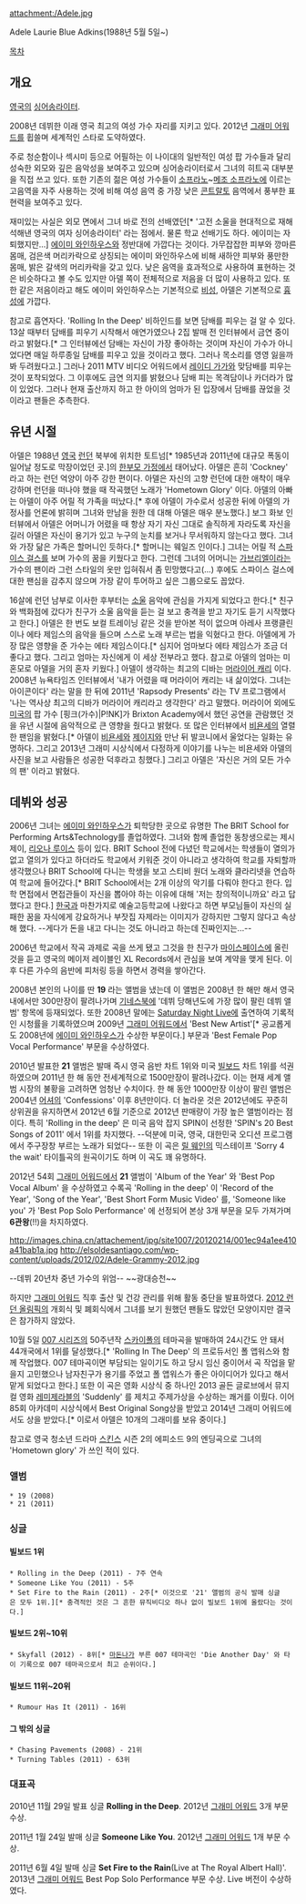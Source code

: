 attachment:/Adele.jpg

Adele Laurie Blue Adkins(1988년 5월 5일~)

[[목차]]

== 개요 ==
[[영국]]의 [[싱어송라이터]].

2008년 데뷔한 이래 영국 최고의 여성 가수 자리를 지키고 있다. 2012년 [[그래미 어워드]]를 휩쓸며 세계적인 스타로 도약하였다.

주로 청순함이나 섹시미 등으로 어필하는 이 나이대의 일반적인 여성 팝 가수들과 달리 성숙한 외모와 깊은 음악성을 보여주고 있으며 싱어송라이터로서 그녀의 히트곡 대부분을 직접 쓰고 있다. 또한 기존의 젊은 여성 가수들이 [[소프라노]]~[[메조 소프라노]]에 이르는 고음역을 자주 사용하는 것에 비해 여성 음역 중 가장 낮은 [[콘트랄토]] 음역에서 풍부한 표현력을 보여주고 있다.

재미있는 사실은 외모 면에서 그녀 바로 전의 선배였던[* '고전 소울을 현대적으로 재해석해낸 영국의 여자 싱어송라이터' 라는 점에서. 물론 학교 선배기도 하다. 에이미는 자퇴했지만...] [[에이미 와인하우스]]와 정반대에 가깝다는 것이다. 가무잡잡한 피부와 깡마른 몸매, 검은색 머리카락으로 상징되는 에이미 와인하우스에 비해 새하얀 피부와 풍만한 몸매, 밝은 갈색의 머리카락을 갖고 있다. 낮은 음역을 효과적으로 사용하여 표현하는 것은 비슷하다고 볼 수도 있지만 아델 쪽이 전체적으로 저음을 더 많이 사용하고 있다. 또한 같은 저음이라고 해도 에이미 와인하우스는 기본적으로 [[비성]], 아델은 기본적으로 [[흉성]]에 가깝다.

참고로 흡연자다. 'Rolling In the Deep' 비하인드를 보면 담배를 피우는 걸 알 수 있다. 13살 때부터 담배를 피우기 시작해서 애연가였으나 2집 발매 전 인터뷰에서 금연 중이라고 밝혔다.[* 그 인터뷰에선 담배는 자신이 가장 좋아하는 것이며 자신이 가수가 아니었다면 매일 하루종일 담배를 피우고 있을 것이라고 했다. 그러나 목소리를 영영 잃을까봐 두려웠다고.] 그러나 2011 MTV 비디오 어워드에서 [[레이디 가가]]와 맞담배를 피우는 것이 포착되었다. 그 이후에도 금연 의지를 밝혔으나 담배 피는 목격담이나 카더라가 많이 있었다. 그러나 현재 출산까지 하고 한 아이의 엄마가 된 입장에서 담배를 끊었을 것이라고 팬들은 추측한다.

== 유년 시절 ==
아델은 1988년 [[영국]] [[런던]] 북부에 위치한 토트넘[* 1985년과 2011년에 대규모 폭동이 일어날 정도로 막장이었던 곳.]의 [[한부모 가정]]에서 태어났다. 아델은 흔히 'Cockney' 라고 하는 런던 억양이 아주 강한 편이다. 아델은 자신의 고향 런던에 대한 애착이 매우 강하며 런던을 떠나야 했을 때 작곡했던 노래가 'Hometown Glory' 이다. 아델의 아빠는 아델이 아주 어릴 적 가족을 떠났다.[* 후에 아델이 가수로서 성공한 뒤에 아델의 가정사를 언론에 밝히며 그녀와 만남을 원한 데 대해 아델은 매우 분노했다.] 보그 화보 인터뷰에서 아델은 어머니가 어렸을 때 항상 자기 자신 그대로 솔직하게 자라도록 자신을 길러 아델은 자신이 용기가 있고 누구의 눈치를 보거나 무서워하지 않는다고 했다. 그녀와 가장 닮은 가족은 할머니인 듯하다.[* 할머니는 웨일즈 인이다.] 그녀는 어릴 적 [[스파이스 걸스]]를 보며 가수의 꿈을 키웠다고 한다. 그런데 그녀의 어머니는 [[가브리엘]]이라는 가수의 팬이라 그런 스타일의 옷만 입혀줘서 좀 민망했다고(...) 후에도 스파이스 걸스에 대한 팬심을 감추지 않으며 가장 같이 투어하고 싶은 그룹으로도 꼽았다.

16살에 런던 남부로 이사한 후부터는 [[소울]] 음악에 관심을 가지게 되었다고 한다.[* 친구와 백화점에 갔다가 친구가 소울 음악을 듣는 걸 보고 충격을 받고 자기도 듣기 시작했다고 한다.] 아델은 한 번도 보컬 트레이닝 같은 것을 받아본 적이 없으며 아레사 프랭클린이나 에타 제임스의 음악을 들으며 스스로 노래 부르는 법을 익혔다고 한다. 아델에게 가장 많은 영향을 준 가수는 에타 제임스이다.[* 심지어 엄마보다 에타 제임스가 조금 더 좋다고 했다. 그리고 엄마는 자신에게 이 세상 전부라고 했다. 참고로 아델의 엄마는 미혼모로 아델을 거의 혼자 키웠다.] 아델이 생각하는 최고의 디바는 [[머라이어 캐리]] 이다. 2008년 뉴욕타임즈 인터뷰에서 '내가 어렸을 때 머라이어 캐리는 내 삶이었다. 그녀는 아이콘이다' 라는 말을 한 뒤에 2011년 'Rapsody Presents' 라는 TV 프로그램에서 '나는 역사상 최고의 디바가 머라이어 캐리라고 생각한다' 라고 말했다. 머라이어 외에도 [[미국]]의 팝 가수 [핑크(가수)|P!NK]가 Brixton Academy에서 했던 공연을 관람했던 것을 유년 시절에 음악적으로 큰 영향을 줬다고 밝혔다. 또 많은 인터뷰에서 [[비욘세]]의 열렬한 팬임을 밝혔다.[* 아델이 [[비욘세]]와 [[Jay-Z|제이지]]와 만난 뒤 발코니에서 울었다는 일화는 유명하다. 그리고 2013년 그래미 시상식에서 다정하게 이야기를 나누는 비욘세와 아델의 사진을 보고 사람들은 성공한 덕후라고 칭했다.] 그리고 아델은 '자신은 거의 모든 가수의 팬' 이라고 밝혔다.

== 데뷔와 성공 ==
2006년 그녀는 [[에이미 와인하우스]]가 퇴학당한 곳으로 유명한 The BRIT School for Performing Arts&Technology를 졸업하였다. 그녀와 함께 졸업한 동창생으로는 제시 제이, [[리오나 루이스]] 등이 있다. BRIT School 전에 다녔던 학교에서는 학생들이 열의가 없고 열의가 있다고 하더라도 학교에서 키워준 것이 아니라고 생각하여 학교를 자퇴할까 생각했으나 BRIT School에 다니는 학생을 보고 스티비 원더 노래와 클라리넷을 연습하여 학교에 들어갔다.[* BRIT School에서는 2개 이상의 악기를 다뤄야 한다고 한다. 입학 면접에서 면접관들이 자신을 뽑아야 하는 이유에 대해 '저는 창의적이니까요' 라고 답했다고 한다.] [[한국]]과 마찬가지로 예술고등학교에 나왔다고 하면 부모님들이 자신의 실패한 꿈을 자식에게 강요하거나 부잣집 자제라는 이미지가 강하지만 그렇지 않다고 속상해 했다. --게다가 돈을 내고 다니는 것도 아니라고 하는데 진짜인지는...--

2006년 학교에서 작곡 과제로 곡을 쓰게 됐고 그것을 한 친구가 [[마이스페이스]]에 올린 것을 듣고 영국의 메이저 레이블인 XL Records에서 관심을 보여 계약을 맺게 된다. 이후 다른 가수의 음반에 피처링 등을 하면서 경력을 쌓아간다.

2008년 본인의 나이를 딴 {{{'}}}'''19'''{{{'}}} 라는 앨범을 냈는데 이 앨범은 2008년 한 해만 해서 영국 내에서만 300만장이 팔려나가며 [[기네스북]]에 '데뷔 당해년도에 가장 많이 팔린 데뷔 앨범' 항목에 등재되었다. 또한 2008년 말에는 [[Saturday Night Live]]에 출연하여 기록적인 시청률을 기록하였으며 2009년 [[그래미 어워드]]에서 'Best New Artist'[* 공교롭게도 2008년에 [[에이미 와인하우스]]가 수상한 부문이다.] 부문과 'Best Female Pop Vocal Performance' 부문을 수상하였다.

2010년 발표한 {{{'}}}'''21'''{{{'}}} 앨범은 발매 즉시 영국 음반 차트 1위와 미국 [[빌보드]] 차트 1위를 석권하였으며 2011년 한 해 동안 전세계적으로 1500만장이 팔려나갔다. 이는 현재 세계 앨범 시장의 불황을 고려하면 엄청난 수치이다. 한 해 동안 1000만장 이상이 팔린 앨범은 2004년 [[어셔]]의 'Confessions' 이후 8년만이다. 더 놀라운 것은 2012년에도 꾸준히 상위권을 유지하면서 2012년 6월 기준으로 2012년 판매량이 가장 높은 앨범이라는 점이다. 특히 'Rolling in the deep' 은 미국 음악 잡지 SPIN이 선정한 'SPIN's 20 Best Songs of 2011' 에서 1위를 차지했다. --덕분에 미국, 영국, 대한민국 오디션 프로그램에서 주구장창 부르는 노래가 되었다-- 또한 이 곡은 [[릴 웨인]]의 믹스테이프 'Sorry 4 the wait' 타이틀곡의 원곡이기도 하며 이 곡도 꽤 유명하다.

2012년 54회 [[그래미 어워드]]에서 {{{'}}}'''21'''{{{'}}} 앨범이 'Album of the Year' 와 'Best Pop Vocal Album' 을 수상하였고 수록곡 'Rolling in the deep' 이 'Record of the Year', 'Song of the Year', 'Best Short Form Music Video' 를, 'Someone like you' 가 'Best Pop Solo Performance' 에 선정되어 본상 3개 부문을 모두 가져가며 '''6관왕'''(!!)을 차지하였다.

http://images.china.cn/attachement/jpg/site1007/20120214/001ec94a1ee410a41bab1a.jpg http://elsoldesantiago.com/wp-content/uploads/2012/02/Adele-Grammy-2012.jpg

--데뷔 20년차 중년 가수의 위엄--
~~광대승천~~

하지만 [[그래미 어워드]] 직후 출산 및 건강 관리를 위해 활동 중단을 발표하였다. [[2012 런던 올림픽]]의 개회식 및 폐회식에서 그녀를 보기 원했던 팬들도 많았던 모양이지만 결국은 참가하지 않았다.

{{{#!html
<iframe width="560" height="315" src="http://www.youtube.com/embed/7HKoqNJtMTQ?rel=0" frameborder="0" allowfullscreen></iframe>
}}}

10월 5일 [[007 시리즈]]의 50주년작 [[스카이폴(영화)|스카이폴]]의 테마곡을 발매하여 24시간도 안 돼서 44개국에서 1위를 달성했다.[* 'Rolling In The Deep' 의 프로듀서인 폴 앱워스와 함께 작업했다. 007 테마곡이면 부담되는 일이기도 하고 당시 임신 중이어서 곡 작업을 맡을지 고민했으나 남자친구가 용기를 주었고 폴 앱워스가 좋은 아이디어가 있다고 해서 맡게 되었다고 한다.] 또한 이 곡은 영화 시상식 중 하나인 2013 골든 글로브에서 뮤지컬 영화 [[레미제라블]]의 'Suddenly' 를 제치고 주제가상을 수상하는 쾌거를 이뤘다. 이어 85회 아카데미 시상식에서 Best Original Song상을 받았고 2014년 그래미 어워드에서도 상을 받았다.[* 이로서 아델은 10개의 그래미를 보유 중이다.]

참고로 영국 청소년 드라마 [[스킨스]] 시즌 2의 에피소드 9의 엔딩곡으로 그녀의 'Hometown glory' 가 쓰인 적이 있다.

=== 앨범 ===
 * 19 (2008)
 * 21 (2011)

=== 싱글 ===

==== 빌보드 1위 ====
 * Rolling in the Deep (2011) - 7주 연속
 * Someone Like You (2011) - 5주
 * Set Fire to the Rain (2011) - 2주[* 이것으로 '21' 앨범의 공식 발매 싱글은 모두 1위.][* 충격적인 것은 그 흔한 뮤직비디오 하나 없이 빌보드 1위에 올랐다는 것이다.]

==== 빌보드 2위~10위 ====
 * Skyfall (2012) - 8위[* [[마돈나(가수)|마돈나]]가 부른 007 테마곡인 'Die Another Day' 와 타이 기록으로 007 테마곡으로서 최고 순위이다.]

==== 빌보드 11위~20위 ====
 * Rumour Has It (2011) - 16위

==== 그 밖의 싱글 ====
 * Chasing Pavements (2008) - 21위
 * Turning Tables (2011) - 63위

=== 대표곡 ===
{{{#!html
<iframe width="560" height="315" src="http://www.youtube.com/embed/rYEDA3JcQqw" frameborder="0" allowfullscreen></iframe>
}}}

2010년 11월 29일 발표 싱글 {{{'}}}'''Rolling in the Deep'''{{{'}}}. 2012년 [[그래미 어워드]] 3개 부문 수상.

{{{#!html
<iframe width="600" height="335" src="http://www.youtube.com/embed/hLQl3WQQoQ0" frameborder="0" allowfullscreen></iframe>}}}

2011년 1월 24일 발매 싱글 {{{'}}}'''Someone Like You'''{{{'}}}. 2012년 [[그래미 어워드]] 1개 부문 수상.

{{{#!html
<iframe width="602" height="306" src="http://www.youtube.com/embed/Ri7-vnrJD3k" frameborder="0" allowfullscreen></iframe>}}}

2011년 6월 4일 발매 싱글 {{{'}}}'''Set Fire to the Rain'''(Live at The Royal Albert Hall)'. 2013년 [[그래미 어워드]] Best Pop Solo Performance 부문 수상. Live 버전이 수상하였다.
